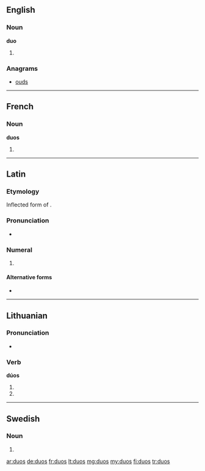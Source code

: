 ==English==

===Noun===
'''duo'''

# {{plural of|duo}}

===Anagrams===
* [[ouds#English|ouds]]

----

==French==

===Noun===
'''duos''' {{m}}

# {{plural of|duo|lang=fr}}

----

==Latin==

===Etymology===
Inflected form of {{term|duo||two|lang=la}}.

===Pronunciation===
* {{a|Classical}} {{IPA|/ˈdu.oːs/||lang=la}}

===Numeral===
{{la-num-form|duōs}}

# {{inflection of|duo|duo|acc|m|lang=la}}

====Alternative forms====
* {{l|la|duo}}

----

==Lithuanian==

===Pronunciation===
* {{IPA|[ˈduɔs]|lang=lt}}

===Verb===
'''dúos'''

# {{lt-form-verb|3s|fut|duoti}}
# {{lt-form-verb|3p|fut|duoti}}

----

==Swedish==

===Noun===
{{infl|sv|noun form}}

# {{sv-noun-form-indef-gen|duo}}

[[ar:duos]]
[[de:duos]]
[[fr:duos]]
[[lt:duos]]
[[mg:duos]]
[[my:duos]]
[[fi:duos]]
[[tr:duos]]